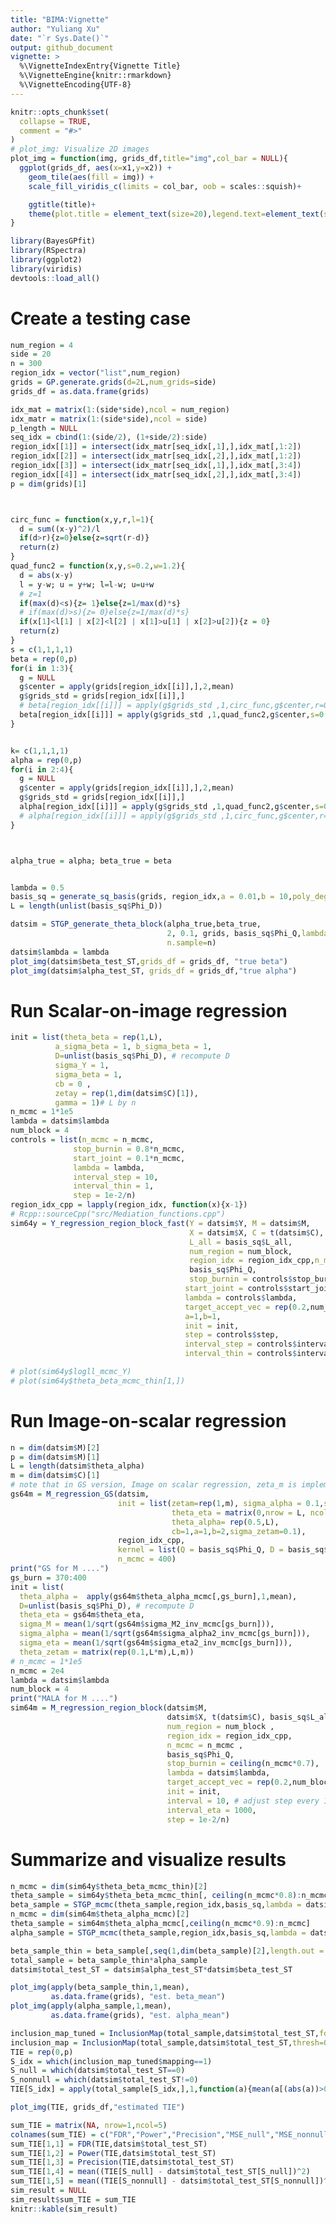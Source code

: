```yaml
---
title: "BIMA:Vignette"
author: "Yuliang Xu"
date: "`r Sys.Date()`"
output: github_document
vignette: >
  %\VignetteIndexEntry{Vignette Title}
  %\VignetteEngine{knitr::rmarkdown}
  %\VignetteEncoding{UTF-8}
---
```


```r
knitr::opts_chunk$set(
  collapse = TRUE,
  comment = "#>"
)
# plot_img: Visualize 2D images
plot_img = function(img, grids_df,title="img",col_bar = NULL){
  ggplot(grids_df, aes(x=x1,y=x2)) +
    geom_tile(aes(fill = img)) +
    scale_fill_viridis_c(limits = col_bar, oob = scales::squish)+

    ggtitle(title)+
    theme(plot.title = element_text(size=20),legend.text=element_text(size=10))
}

library(BayesGPfit)
library(RSpectra)
library(ggplot2)
library(viridis)
devtools::load_all()
```

# Create a testing case

```r
num_region = 4
side = 20
n = 300
region_idx = vector("list",num_region)
grids = GP.generate.grids(d=2L,num_grids=side)
grids_df = as.data.frame(grids)

idx_mat = matrix(1:(side*side),ncol = num_region)
idx_matr = matrix(1:(side*side),ncol = side)
p_length = NULL
seq_idx = cbind(1:(side/2), (1+side/2):side)
region_idx[[1]] = intersect(idx_matr[seq_idx[,1],],idx_mat[,1:2])
region_idx[[2]] = intersect(idx_matr[seq_idx[,2],],idx_mat[,1:2])
region_idx[[3]] = intersect(idx_matr[seq_idx[,1],],idx_mat[,3:4])
region_idx[[4]] = intersect(idx_matr[seq_idx[,2],],idx_mat[,3:4])
p = dim(grids)[1]



circ_func = function(x,y,r,l=1){
  d = sum((x-y)^2)/l
  if(d>r){z=0}else{z=sqrt(r-d)}
  return(z)
}
quad_func2 = function(x,y,s=0.2,w=1.2){
  d = abs(x-y)
  l = y-w; u = y+w; l=l-w; u=u+w
  # z=1
  if(max(d)<s){z= 1}else{z=1/max(d)*s}
  # if(max(d)>s){z= 0}else{z=1/max(d)*s}
  if(x[1]<l[1] | x[2]<l[2] | x[1]>u[1] | x[2]>u[2]){z = 0}
  return(z)
}
s = c(1,1,1,1)
beta = rep(0,p)
for(i in 1:3){
  g = NULL
  g$center = apply(grids[region_idx[[i]],],2,mean)
  g$grids_std = grids[region_idx[[i]],]
  # beta[region_idx[[i]]] = apply(g$grids_std ,1,circ_func,g$center,r=0.8,l=0.1)/s[i]
  beta[region_idx[[i]]] = apply(g$grids_std ,1,quad_func2,g$center,s=0.2,w=0.1)/s[i]
}


k= c(1,1,1,1)
alpha = rep(0,p)
for(i in 2:4){
  g = NULL
  g$center = apply(grids[region_idx[[i]],],2,mean)
  g$grids_std = grids[region_idx[[i]],]
  alpha[region_idx[[i]]] = apply(g$grids_std ,1,quad_func2,g$center,s=0.2,w=0.1)/k[i]
  # alpha[region_idx[[i]]] = apply(g$grids_std ,1,circ_func,g$center,r=0.8,l=0.1)/k[i]
}



alpha_true = alpha; beta_true = beta


lambda = 0.5
basis_sq = generate_sq_basis(grids, region_idx,a = 0.01,b = 10,poly_degree = 10)
L = length(unlist(basis_sq$Phi_D))

datsim = STGP_generate_theta_block(alpha_true,beta_true, 
                                   2, 0.1, grids, basis_sq$Phi_Q,lambda=lambda,region_idx,basis_sq$L_all,
                                   n.sample=n)
datsim$lambda = lambda
plot_img(datsim$beta_test_ST,grids_df = grids_df, "true beta")
plot_img(datsim$alpha_test_ST, grids_df = grids_df,"true alpha")
```

# Run Scalar-on-image regression

```r
init = list(theta_beta = rep(1,L),
          a_sigma_beta = 1, b_sigma_beta = 1,
          D=unlist(basis_sq$Phi_D), # recompute D
          sigma_Y = 1,
          sigma_beta = 1,
          cb = 0 ,
          zetay = rep(1,dim(datsim$C)[1]),
          gamma = 1)# L by n
n_mcmc = 1*1e5
lambda = datsim$lambda
num_block = 4
controls = list(n_mcmc = n_mcmc, 
              stop_burnin = 0.8*n_mcmc,
              start_joint = 0.1*n_mcmc, 
              lambda = lambda,
              interval_step = 10,
              interval_thin = 1,
              step = 1e-2/n)
region_idx_cpp = lapply(region_idx, function(x){x-1})
# Rcpp::sourceCpp("src/Mediation_functions.cpp")
sim64y = Y_regression_region_block_fast(Y = datsim$Y, M = datsim$M,
                                        X = datsim$X, C = t(datsim$C), 
                                        L_all = basis_sq$L_all,
                                        num_region = num_block,
                                        region_idx = region_idx_cpp,n_mcmc = n_mcmc,
                                        basis_sq$Phi_Q, 
                                        stop_burnin = controls$stop_burnin,
                                       start_joint = controls$start_joint, 
                                       lambda = controls$lambda, 
                                       target_accept_vec = rep(0.2,num_block),
                                       a=1,b=1,
                                       init = init,
                                       step = controls$step,
                                       interval_step = controls$interval_step, 
                                       interval_thin = controls$interval_thin)

# plot(sim64y$logll_mcmc_Y)
# plot(sim64y$theta_beta_mcmc_thin[1,])
```

# Run Image-on-scalar regression

```r
n = dim(datsim$M)[2]
p = dim(datsim$M)[1]
L = length(datsim$theta_alpha)
m = dim(datsim$C)[1]
# note that in GS version, Image on scalar regression, zeta_m is implemented as a scalar instead of spatially-varying vector
gs64m = M_regression_GS(datsim,
                        init = list(zetam=rep(1,m), sigma_alpha = 0.1,sigma_M=0.1,
                                    theta_eta = matrix(0,nrow = L, ncol=n),sigma_eta= 1,
                                    theta_alpha= rep(0.5,L),
                                    cb=1,a=1,b=2,sigma_zetam=0.1),
                        region_idx_cpp,
                        kernel = list(Q = basis_sq$Phi_Q, D = basis_sq$Phi_D),
                        n_mcmc = 400)
print("GS for M ....")
gs_burn = 370:400
init = list(
  theta_alpha =  apply(gs64m$theta_alpha_mcmc[,gs_burn],1,mean),
  D=unlist(basis_sq$Phi_D), # recompute D
  theta_eta = gs64m$theta_eta,
  sigma_M = mean(1/sqrt(gs64m$sigma_M2_inv_mcmc[gs_burn])),
  sigma_alpha = mean(1/sqrt(gs64m$sigma_alpha2_inv_mcmc[gs_burn])),
  sigma_eta = mean(1/sqrt(gs64m$sigma_eta2_inv_mcmc[gs_burn])),
  theta_zetam = matrix(rep(0.1,L*m),L,m))
# n_mcmc = 1*1e5
n_mcmc = 2e4
lambda = datsim$lambda
num_block = 4
print("MALA for M ....")
sim64m = M_regression_region_block(datsim$M,
                                   datsim$X, t(datsim$C), basis_sq$L_all,
                                   num_region = num_block ,
                                   region_idx = region_idx_cpp,
                                   n_mcmc = n_mcmc , 
                                   basis_sq$Phi_Q, 
                                   stop_burnin = ceiling(n_mcmc*0.7),
                                   lambda = datsim$lambda, 
                                   target_accept_vec = rep(0.2,num_block),
                                   init = init,
                                   interval = 10, # adjust step every 10 iter
                                   interval_eta = 1000,
                                   step = 1e-2/n)
```

# Summarize and visualize results

```r
n_mcmc = dim(sim64y$theta_beta_mcmc_thin)[2]
theta_sample = sim64y$theta_beta_mcmc_thin[, ceiling(n_mcmc*0.8):n_mcmc]
beta_sample = STGP_mcmc(theta_sample,region_idx,basis_sq,lambda = datsim$lambda)
n_mcmc = dim(sim64m$theta_alpha_mcmc)[2]
theta_sample = sim64m$theta_alpha_mcmc[,ceiling(n_mcmc*0.9):n_mcmc]
alpha_sample = STGP_mcmc(theta_sample,region_idx,basis_sq,lambda = datsim$lambda)

beta_sample_thin = beta_sample[,seq(1,dim(beta_sample)[2],length.out = dim(alpha_sample)[2])]
total_sample = beta_sample_thin*alpha_sample
datsim$total_test_ST = datsim$alpha_test_ST*datsim$beta_test_ST

plot_img(apply(beta_sample_thin,1,mean),
         as.data.frame(grids), "est. beta_mean")
plot_img(apply(alpha_sample,1,mean),
         as.data.frame(grids), "est. alpha_mean")

inclusion_map_tuned = InclusionMap(total_sample,datsim$total_test_ST,fdr_target=0.1)
inclusion_map = InclusionMap(total_sample,datsim$total_test_ST,thresh=0.5)
TIE = rep(0,p)
S_idx = which(inclusion_map_tuned$mapping==1)
S_null = which(datsim$total_test_ST==0)
S_nonnull = which(datsim$total_test_ST!=0)
TIE[S_idx] = apply(total_sample[S_idx,],1,function(a){mean(a[(abs(a))>0])})

plot_img(TIE, grids_df,"estimated TIE")

sum_TIE = matrix(NA, nrow=1,ncol=5)
colnames(sum_TIE) = c("FDR","Power","Precision","MSE_null","MSE_nonnull")
sum_TIE[1,1] = FDR(TIE,datsim$total_test_ST)
sum_TIE[1,2] = Power(TIE,datsim$total_test_ST)
sum_TIE[1,3] = Precision(TIE,datsim$total_test_ST)
sum_TIE[1,4] = mean((TIE[S_null] - datsim$total_test_ST[S_null])^2)
sum_TIE[1,5] = mean((TIE[S_nonnull] - datsim$total_test_ST[S_nonnull])^2)
sim_result = NULL
sim_result$sum_TIE = sum_TIE
knitr::kable(sim_result)
```
